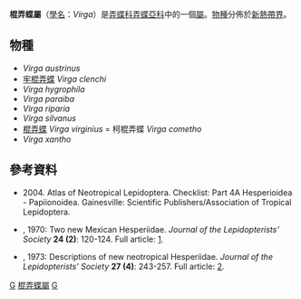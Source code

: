 {{NoteTA
|G1=Butterfly
}}
{{Automatic Taxobox
| taxon = Virga
| authority = Evans, 1955
| type_species = [[棍弄蝶|棍弄蝶]]<br />''Apaustus virginius''
| type_species_authority = Möschler, 1883
| subdivision_ranks = [[物種|物種]]
| subdivision = 共8種，詳見正文。
| synonyms =
}}

'''棍弄蝶屬'''（[[學名|學名]]：''Virga''）是[[弄蝶科|弄蝶科]][[弄蝶亞科|弄蝶亞科]]中的一個[[屬|屬]]。[[物種|物種]]分佈於[[新熱帶界|新熱帶界]]。

== 物種 ==
* ''Virga austrinus''
* [[牢棍弄蝶|牢棍弄蝶]] ''Virga clenchi''
* ''Virga hygrophila''
* ''Virga paraiba''
* ''Virga riparia''
* ''Virga silvanus''
* [[棍弄蝶|棍弄蝶]] ''Virga virginius'' = 柯棍弄蝶 ''Virga cometho''
* ''Virga xantho''

== 參考資料 ==
{{reflist}}
* {{aut|Lamas G ed.}} 2004. Atlas of Neotropical Lepidoptera. Checklist: Part 4A Hesperioidea - Papiionoidea. Gainesville: Scientific Publishers/Association of Tropical Lepidoptera.
* {{aut|Miller, L.D.}}, 1970: Two new Mexican Hesperiidae. ''Journal of the Lepidopterists' Society'' '''24 (2)''': 120-124. Full article: [http://peabody.research.yale.edu/jls/pdfs/1970s/1970/1970-24%282%29120-Miller.pdf]{{dead link|date=2018年1月 |bot=InternetArchiveBot |fix-attempted=yes }}.
* {{aut|Nicolay, S.S.}}, 1973: Descriptions of new neotropical Hesperiidae. ''Journal of the Lepidopterists' Society'' '''27 (4)''': 243-257. Full article: [https://web.archive.org/web/20130123051643/http://peabody.research.yale.edu//jls/].

{{Commons category|Virga}}

{{taxonbar}}
[[Category:_1955年描述的分类群|G]]
[[Category:棍弄蝶屬|]]
[[Category:紫弄蝶族|G]]